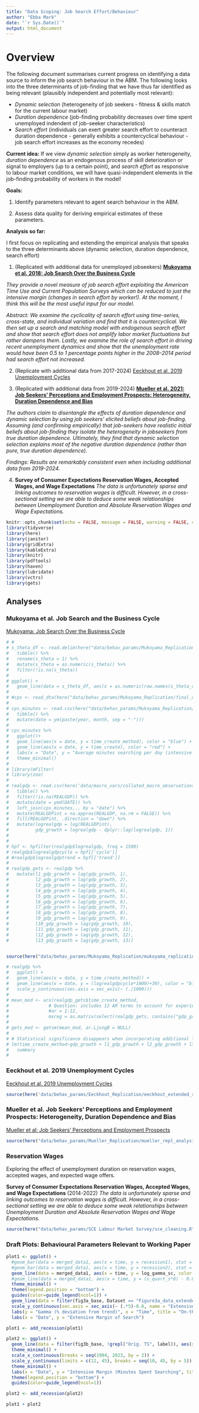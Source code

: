 ```yaml
---
title: "Data Scoping: Job Search Effort/Behaviour"
author: "Ebba Mark"
date: "`r Sys.Date()`"
output: html_document
---
```


# Overview

The following document summarises current progress on identifying a data source to inform the job search behaviour in the ABM. The following looks into the three determinants of job-finding that we have thus far identified as being relevant (plausibly independent and potentially most relevant):

- *Dynamic selection* (heterogeneity of job seekers - fitness & skills match for the current labour market)
- *Duration dependence* (job-finding probability decreases over time spent unemployed indendent of job-seeker characteristics)
- *Search effort* (individuals can exert greater search effort to counteract duration dependence - generally exhibits a countercyclical behaviour - job search effort increases as the economy recedes)

**Current idea:** If we view *dynamic selection* simply as worker heterogeneity, *duration dependence* as an endogenous process of skill deterioration or signal to employers (up to a certain point), and *search effort* as responsive to labour market conditions, we will have quasi-independent elements in the job-finding probability of workers in the model!

**Goals: **

1. Identify parameters relevant to agent search behaviour in the ABM. 

2. Assess data quality for deriving empirical estimates of these parameters. 

**Analysis so far: **

I first focus on replicating and extending the empirical analysis that speaks to the three determinants above (dynamic selection, duration dependence, search effort)

1. (Replicated with additional data for unemployed jobseekers) **[Mukoyama et al. 2018: Job Search Over the Business Cycle](https://www.aeaweb.org/articles?id=10.1257/mac.20160202)**

*They provide a novel measure of job search effort exploiting the American Time Use and Current Population Surveys which can be reduced to just the intensive margin (changes in search effort by worker!). At the moment, I think this will be the most useful input for our model.*

*Abstract: We examine the cyclicality of search effort using time-series, cross-state, and individual variation and find that it is countercyclical. We then set up a search and matching model with endogenous search effort and show that search effort does not amplify labor market fluctuations but rather dampens them. Lastly, we examine the role of search effort in driving recent unemployment dynamics and show that the unemployment rate would have been 0.5 to 1 percentage points higher in the 2008–2014 period had search effort not increased.*

2. (Replicate with additional data from 2017-2024) [Eeckhout et al. 2019 Unemployment Cycles](https://www.aeaweb.org/articles?id=10.1257/mac.20180105)

3. (Replicated with additional data from 2019-2024) **[Mueller et al. 2021: Job Seekers' Perceptions and Employment Prospects: Heterogeneity, Duration Dependence and Bias](https://www.aeaweb.org/articles?id=10.1257/aer.20190808)**

*The authors claim to disentangle the effects of duration dependence and dynamic selection by using job seekers' elicited beliefs about job-finding. Assuming (and confirming empirically) that job-seekers have realistic initial beliefs about job-finding they isolate the heterogeneity in jobseekers from true duration dependence. Ultimately, they find that dynamic selection selection explains most of the negative duration dependence (rather than pure, true duration dependence).*

*Findings: Results are remarkably consistent even when including additional data from 2019-2024. *

4. **Survey of Consumer Expectations Reservation Wages, Accepted Wages, and Wage Expectations**
*The data is unfortunately sparse and linking outcomes to reservation wages is difficult. However, in a cross-sectional setting we are able to deduce some weak relationships between Unemployment Duration and Absolute Reservation Wages and Wage Expectations.*

<!-- 3. (Forthcoming) **[Kroft et al. 2016: Long-Term Unemployment and the Great Recession: The Role of Composition, Duration Dependence, and Nonparticipation](https://www.jstor.org/stable/26588430)** -->

<!-- *Abstract: We explore the role of composition, duration dependence, and labor force nonparticipation in accounting for the sharp increase in the incidence of long-term unemployment (LTU) during the Great Recession. We show that compositional shifts account for very little of the observed increase in LTU. Using panel data from the Current Population Survey for 2002–7, we calibrate a matching model that allows for duration dependence in unemployment and transitions between employment, unemployment, and nonpartici- pation. The calibrated model accounts for almost all of the increase in LTU and much of the observed outward shift in the Beveridge curve between 2008 and 2013.* -->


```r
knitr::opts_chunk$set(echo = FALSE, message = FALSE, warning = FALSE, cache = FALSE)
library(tidyverse)
library(here)
library(janitor)
library(gridExtra)
library(kableExtra)
library(knitr)
library(pdftools)
library(haven)
library(lubridate)
library(vctrs)
library(gets)

```

## Analyses {.tabset}

### Mukoyama et al. Job Search and the Business Cycle

[Mukoyama: Job Search Over the Business Cycle](https://www.aeaweb.org/articles?id=10.1257/mac.20160202)

```r
# # 
# s_theta_df <- read.delim(here("data/behav_params/Mukoyama_Replication/mukoyama_all/programs/Figures/s_theta.m"), sep = ",") %>%
#   tibble() %>%
#   rename(s_theta = 1) %>%
#   mutate(s_theta = as.numeric(s_theta)) %>%
#   filter(!is.na(s_theta))
# 
# ggplot() +
#   geom_line(data = s_theta_df, aes(x = as.numeric(row.names(s_theta_df)), y = s_theta))
# 
# #cps <- read_dta(here("data/behav_params/Mukoyama_Replication/final_data/full_CPS_data.dta"))
# 
# cps_minutes <- read.csv(here("data/behav_params/Mukoyama_Replication/mukoyama_all/int_data/CPS/FigureA4_data.csv")) %>% 
#   tibble() %>% 
#   mutate(date = ym(paste(year, month, sep = "-"))) 
# 
# cps_minutes %>% 
#   ggplot()+
#   geom_line(aes(x = date, y = time_create_method), color = "blue") +
#   geom_line(aes(x = date, y = time_create), color = "red") +
#   labs(x = "Date", y = "Average minutes searching per day (intensive margin)", title = "Search Effort: Intensive Margin") +
#   theme_minimal()
# 
# library(mFilter)
# library(zoo)
# 
# realgdp <- read.csv(here('data/macro_vars/collated_macro_observations.csv')) %>% select(DATE, REALGDP) %>% 
#   tibble() %>% 
#   filter(!is.na(REALGDP)) %>% 
#   mutate(date = ymd(DATE)) %>% 
#   left_join(cps_minutes,., by = "date") %>% 
#   mutate(REALGDPint = na.approx(REALGDP, na.rm = FALSE)) %>% 
#   fill(REALGDPint, .direction = "down") %>% 
#   mutate(logrealgdp = log(REALGDPint),
#          gdp_growth = logrealgdp - dplyr::lag(logrealgdp, 1))
# 
# 
# hpf <- hpfilter(realgdp$logrealgdp, freq = 1500)
# realgdp$logrealgdpcycle = hpf[['cycle']]
# #realgdp$logrealgdptrend = hpf[['trend']]
# 
# realgdp_gets <- realgdp %>% 
#   mutate(l1_gdp_growth = lag(gdp_growth, 1),
#          l2_gdp_growth = lag(gdp_growth, 2),
#          l3_gdp_growth = lag(gdp_growth, 3),
#          l4_gdp_growth = lag(gdp_growth, 4),
#          l5_gdp_growth = lag(gdp_growth, 5),
#          l6_gdp_growth = lag(gdp_growth, 6),
#          l7_gdp_growth = lag(gdp_growth, 7),
#          l8_gdp_growth = lag(gdp_growth, 8),
#          l9_gdp_growth = lag(gdp_growth, 9),
#          l10_gdp_growth = lag(gdp_growth, 10),
#          l11_gdp_growth = lag(gdp_growth, 11),
#          l12_gdp_growth = lag(gdp_growth, 12),
#          l13_gdp_growth = lag(gdp_growth, 13))


source(here("data/behav_params/Mukoyama_Replication/mukoyama_replication_analysis.R"))

```

```r

# realgdp %>% 
#   ggplot() +
#   geom_line(aes(x = date, y = time_create_method)) +
#   geom_line(aes(x = date, y = (logrealgdpcycle*1000)+30), color = "blue") +
#   scale_y_continuous(sec.axis = sec_axis(~ (./1000)))
# 
# mean_mod <- arx(realgdp_gets$time_create_method, 
#               # Question: includes 12 AR terms to account for experience in a year
#               #ar = 1:12, 
#               mxreg = as.matrix(select(realgdp_gets, contains("gdp_growth"))))
# 
# gets_mod <- getsm(mean_mod, ar.LjungB = NULL)
# 
# # Statistical significance disappears when incorporating additional lags 
# lm(time_create_method~gdp_growth + l1_gdp_growth + l2_gdp_growth + l3_gdp_growth + l4_gdp_growth, realgdp_gets) %>% 
#   summary
#   
```


### Eeckhout et al. 2019 Unemployment Cycles
[Eeckhout et al. 2019 Unemployment Cycles](https://www.aeaweb.org/articles?id=10.1257/mac.20180105)

```r

source(here('data/behav_params/Eeckhout_Replication/eeckhout_extended_replication.R'))

```


### Mueller et al. Job Seekers' Perceptions and Employment Prospects: Heterogeneity, Duration Dependence and Bias

[Mueller et al: Job Seekers' Perceptions and Employment Prospects](https://www.aeaweb.org/articles?id=10.1257/aer.20190808)

```r


source(here("data/behav_params/Mueller_Replication/mueller_repl_analysis_extended_samples.R"))


```


### Reservation Wages
Exploring the effect of unemployment duration on reservation wages, accepted wages, and expected wage offers.

**Survey of Consumer Expectations Reservation Wages, Accepted Wages, and Wage Expectations** (2014-2022)
*The data is unfortunately sparse and linking outcomes to reservation wages is difficult. However, in a cross-sectional setting we are able to deduce some weak relationships between Unemployment Duration and Absolute Reservation Wages and Wage Expectations.*
```r

source(here("data/behav_params/SCE Labour Market Survey/sce_cleaning.R"))

```


### Draft Plots: Behavioural Parameters Relevant to Working Paper
```r

plot1 <- ggplot() +
  #geom_bar(data = merged_data1, aes(x = time, y = recession1), stat = "identity", fill = "gray80") +
  #geom_bar(data = merged_data1, aes(x = time, y = recession2), stat = "identity", fill = "gray80") +
  geom_line(data = merged_data1, aes(x = time, y = log_gamma_sc, color = "Gamma (Estimated number of on-the-job-searchers")) +
  #geom_line(data = merged_data1, aes(x = time, y = (u_quart_s*8) - 0.6, label = "Unemployment"), color = "grey", linetype = "dashed") +
  theme_minimal() +
  theme(legend.position = "bottom") +
  guides(color=guide_legend(ncol=1)) +
  geom_line(data = filter(fig3a_base, Dataset == "Figure3a_data_extended_new_corrected"), aes(x = date, y = ((num_unemp / (num_unemp + num_nonpart))*5)-0.7, color = "Extensive Margin of UE Searchers"), size = 1) +
  scale_y_continuous(sec.axis = sec_axis(~ (.*5)-0.6, name = "Extensive Margin of Unemployed Searchers")) +
  labs(y = "Gamma (% deviation from trend)", x = "Time", title = "On-the-job and unemployed searchers") +
  labs(x = "Date", y = "Extensive Margin of Search") 

plot1 <- add_recession(plot1)

plot2 <- ggplot() +
  geom_line(data = filter(fig3b_base, !grepl("Orig. TS", label)), aes(x = date, y = value, color = label), size = 0.5) +
  theme_minimal() +
  scale_x_continuous(breaks = seq(1994, 2023, by = 2)) +
  scale_y_continuous(limits = c(12, 45), breaks = seq(10, 45, by = 5)) +
  theme_minimal() +
  labs(x = "Date", y = "Intensive Margin (Minutes Spent Searching", title = "Unemployed Search Effort") +
  theme(legend.position = "bottom") +
  guides(color=guide_legend(ncol=1))

plot2 <- add_recession(plot2)

plot1 + plot2

```



<!-- ## Kroft et al. Long-Term Unemployment and the Great Recession: The Role of Composition, Duration Dependence, and Nonparticipation -->
<!-- [Kroft et al. Long-Term Unemployment and the Great Recession](https://www.jstor.org/stable/26588430) -->

<!-- ```{r, echo = FALSE} -->

<!-- ``` -->


<!-- ## Own work on microdata... {.tabset} -->

<!-- Finally, I retain the work summarising the:  -->

<!-- 1.*2018/2022 Bureau of Labor Statistics Supplement to the Current Population Survey* which asks detailed questions about job search, application effort, and unemployment duration to those who did not opt in to unemployment insurance/compensation.     -->
<!-- 2. **Survey on Consumer Expectations**: Which is a "nationallly representative" survey with a Job Search Supplement conducted from 2014-2021.  -->

<!-- I provide some preliminary detail on each of these options below including sample size.  -->

<!-- ### Current Population Survey - 2018 Supplement - Summarised -->

<!-- This 2020 ["Beyond the Numbers" issue](https://www.bls.gov/opub/btn/volume-9/how-do-jobseekers-search-for-jobs.htm#_edn5) distills insights from a 2018 Supplement to the Current Population Survey. The below plots show the highlights relevant to our decision-making on the job search process. In nearly all cases, the results are "binned" into intervals (ie. number of people sending 81 or more applications or unemployment duration of between 5 and 14 weeks) which means that any line plots (or linear interpretation of the bar graph) should be done carefully. Preliminary results using the raw data are found in the next section. -->

<!-- - Figure 1: Shows the proportion of all individuals sending x amount of applications receiving y amount of interviews. The plot indicates a "consistent" return to sending more applications, although as demonstrated in Figure 3, the number of interviews received does not necessarily equate to receiving a job offer.  -->

<!-- - Figure 2: Demonstrates the number of applications sent (red), interviews received (green), average interview:applicaiton ratio (blue), and probability of receiving a job offer (purple) by individuals in each category of unemployment duration. There is some indication (although, again, interpretation is difficult without the raw data) that both effort and success seems to increase and then decline with time spent in unemployment, apart from success as measured by receiving a job offer which seems to consistently decline with time spent in unemployment. -->

<!-- - Figure 3: Percentage of jobseekers receiving an offer seems to increase as a function of the number of applications sent, until a certain point. -->

<!-- ```{r, echo = FALSE, include = FALSE, cache = TRUE} -->
<!-- source(here('data/ATUS/cps_2018_supplement.R')) -->
<!-- ``` -->


<!-- ```{r, echo = FALSE, cache = TRUE} -->
<!-- names(file_tables) <- table_titles -->

<!-- temp <- file_tables[[1]] -->

<!-- names(temp) <- temp[1,] -->
<!-- temp <- temp[-1,] %>%  -->
<!--   clean_names %>%  -->
<!--   select(-c(na, total)) %>%  -->
<!--   slice(-n()) %>%  -->
<!--   mutate(across(starts_with("x"), as.numeric)) -->

<!-- # Gather the data into long format for ggplot -->
<!-- df_long <- temp %>% -->
<!--   gather(key = interviews, value = "Proportion", -applications) %>%  -->
<!--   mutate(Proportion = Proportion/100, -->
<!--          interviews = gsub("x", "", gsub("_", " ", interviews))) -->

<!-- # Create the heatmap plot using ggplot -->
<!-- p1 <- ggplot(df_long, aes(y = interviews, x = applications, fill = Proportion)) + -->
<!--   geom_tile() + -->
<!--   scale_fill_gradient(low = "white", high = "blue") +  # Customize color gradient -->
<!--   labs(title = paste0("1. ", sub(", 2018", "", sub("^Table\\s+\\d+\\.\\s*", "", names(file_tables[1])))), x = "Number of Applications Sent", y = "Interviews Received", -->
<!--        caption = "Shading indicates the proportion of ppl sending X applications receiving Y interviews.") + -->
<!--   theme_minimal() + -->
<!--   theme(axis.text.x = element_text(angle = 45, hjust = 1), -->
<!--           plot.title = element_text(size = 8)) -->


<!-- ``` -->


<!-- ```{r, echo = FALSE, cache = TRUE} -->

<!-- job_finding_rate <- file_tables[[5]] %>%  -->
<!--   slice(-n()) %>%  -->
<!--   clean_names() -->

<!-- search_effort <- file_tables[[2]] %>%  -->
<!--   slice(-n()) %>%  -->
<!--   clean_names() %>% -->
<!--   left_join(., job_finding_rate, by = "duration_of_unemployment") %>%  -->
<!--   mutate(duration = row_number(),  -->
<!--          across(2:5, as.numeric), -->
<!--          probability_of_receiving_job_offer = probability_of_receiving_job_offer/100) %>%  -->
<!--   pivot_longer(!c(duration_of_unemployment, duration)) %>%  -->
<!--   mutate(name = factor(name, levels = c("average_number_of_applications", -->
<!--                                         "average_number_of_interviews", -->
<!--                                         "average_interview_to_application_ratio", -->
<!--                                         "probability_of_receiving_job_offer"))) -->

<!-- rename_fun <- function(x){ -->
<!--   return(str_to_title(gsub("_", " ", x))) -->
<!-- } -->

<!-- p2 <- ggplot() +  -->
<!--   geom_line(data = filter(search_effort, duration != 1), -->
<!--             aes(x = duration, y = value, colour = name)) + -->
<!--   scale_x_continuous(breaks =2:5, -->
<!--     labels = c("Less than 5 weeks", "5 to 14 weeks", "15 to 26 weeks", "27 weeks and over")) + -->
<!--   labs(title = paste0("2. ", sub(", 2018", "", sub("^Table\\s+\\d+\\.\\s*", "", names(file_tables[2])))), x = "Unemployment Duration", y = "") + -->
<!--   facet_wrap(~name, scales = "free_y", ncol = 1, labeller = labeller(name = rename_fun)) + -->
<!--     theme(axis.text.x=element_text(angle=90), -->
<!--           legend.position = "none", -->
<!--           legend.title = element_blank(), -->
<!--           plot.title = element_text(size = 8)) -->

<!-- ``` -->


<!-- ```{r, echo = FALSE, cache = TRUE} -->

<!-- job_offer_rate_apps <- file_tables[[3]] %>%  -->
<!--   slice(-n()) %>%  -->
<!--   clean_names() %>%  -->
<!--   mutate(applications = factor(applications, levels = c("All jobseekers", "0", "1 to 10", "11 to 20", "21 to 80", "81 or more")),  -->
<!--          probability_of_receiving_job_offer = as.numeric(probability_of_receiving_job_offer)) -->

<!-- p3 <- ggplot() +  -->
<!--   geom_bar(data = filter(job_offer_rate_apps, applications != "All jobseekers"), -->
<!--             aes(x = applications, y = probability_of_receiving_job_offer), fill = "coral2", stat = "identity", width = 0.5) + -->
<!--   labs(title = paste0("3. ", sub(", 2018", "", sub("^Table\\s+\\d+\\.\\s*", "", names(file_tables[3])))), -->
<!--        x = "Number of applications sent",  -->
<!--        y = "Probability of receiving a job offer") + -->
<!--   scale_y_continuous(limits = c(0,40)) + -->
<!--   theme(plot.title = element_text(size = 8)) -->



<!-- ``` -->


<!-- ```{r, echo = FALSE, fig.height = 8, fig.width = 8, cache = TRUE} -->
<!-- # Compile all plots -->
<!-- grid.arrange(p1, p2, p3, layout_matrix = rbind( -->
<!--     c(1, 2), # Plot 1 (left column, top row), Plot 3 (right column) -->
<!--     c(3, 2)  # Plot 2 (left column, bottom row), Plot 3 (right column) -->
<!--   )) -->

<!-- ``` -->

<!-- ### Current Population Survey - 2018 & 2022 Supplement - Raw Data -->

<!-- It turns out that the 2018 supplement was also run in 2022, giving us two sets of years to compare (including pre- and post-Covid). The below looks at the [raw data](https://www.census.gov/data/datasets/time-series/demo/cps/cps-supp_cps-repwgt/cps-unemployment.2022.html#list-tab-1269561637) that underlies the plotting in the previous section, plus the additional data from 2022. Below find a preliminary scatter plot of applications sent versus unemployment duration. Each individual is asked how many applications they sent in the last two months (two-month periods are indicated by the grey gridlines, for reference). This feels like a promising dataset to me - I think with more careful use of this data this we could approach some more "rigorous" behavioral parameters than simply drawing from the above summary values as calculated by the BLS. This does NOT include data in on the job search. SCE does. -->



<!-- ```{r, echo=FALSE, cache = TRUE} -->
<!-- source(here('data/behav_params/CPS_BLS_Supplement_18_22/cps_bls_supp_cleaning.R')) -->

<!-- bea_temp <- bea_2022 %>%  -->
<!--   select(HRHHID, PEA1, PRUNEDUR, HEFAMINC) %>%  -->
<!--   mutate(year = 2022) %>%  -->
<!--   rbind(., select(mutate(bea_2018, year = 2018), HRHHID, PEA1, PRUNEDUR, HEFAMINC, year)) %>%  -->
<!--   mutate(year = as.factor(year)) %>%  -->
<!--   filter(PEA1 >= 0 & PRUNEDUR > 0) %>%  -->
<!--   mutate(PEA1 = factor(PEA1, levels = c(0,1,2,3,4),  -->
<!--                        labels = c("0", -->
<!--                                   "1 to 10", -->
<!--                                   "11 to 20", -->
<!--                                   "21 to 80", -->
<!--                                   "81 or more")), -->
<!--          PRUNEDUR_brackets = case_when(PRUNEDUR < 5 ~ "<5 weeks", -->
<!--                                        PRUNEDUR >= 5 & PRUNEDUR <= 14 ~ "05-14 weeks", -->
<!--                                        PRUNEDUR > 14 & PRUNEDUR <= 26 ~ "15-26 weeks",  -->
<!--                                        PRUNEDUR > 26 ~ "27 weeks+")) %>%  -->
<!--   group_by(year, PRUNEDUR_brackets) %>%  -->
<!--   mutate(mean_inc = mean(HEFAMINC)) %>%  -->
<!--   ungroup -->

<!-- bea_temp %>%  -->
<!--   ggplot() +  -->
<!--   geom_jitter(aes(x= PRUNEDUR, y = PEA1, colour = year)) + -->
<!--   labs(x = "Unemployment Duration (Weeks)", y = "Number of applications sent in the last two months", -->
<!--        title = "Applications sent vs. Time Spent Unemployed: 2022 & 2018", -->
<!--        subtitle = "Grey gridlines align with 2-month/8-week intervals. N = 2,896 (2018) & 1,677 (2022)") + -->
<!--    theme(panel.grid.minor = element_line(colour="grey", linetype = "dashed"), -->
<!--          panel.grid.major = element_blank()) + -->
<!--  scale_x_continuous(minor_breaks = seq(0, 120, 8)) + -->
<!--   scale_color_manual(values = c("darkblue", "steelblue")) -->

<!-- bea_temp %>%  -->
<!--   ggplot() + -->
<!--   geom_density(aes(x = HEFAMINC, fill = PRUNEDUR_brackets), alpha = 0.5) + -->
<!--   labs(x = "Income Bracket", y = "Count", -->
<!--        title = "Histogram of Income by Unemployment Duration") -->

<!-- bea_temp %>%  -->
<!--   ggplot() + -->
<!--   geom_violin(aes(x = PRUNEDUR_brackets, y = HEFAMINC, fill = PRUNEDUR_brackets), alpha = 0.5) + -->
<!--   labs(x = "Unemployment Duration", y = "Income Bracket", -->
<!--        title = "Distribution of Family Income by Unemployment Duration") -->


<!-- income_brackets <-  -->
<!--   c("1 LESS THAN $5,000", -->
<!-- "2 5,000 TO 7,499", -->
<!-- "3 7,500 TO 9,999", -->
<!-- "4 10,000 TO 12,499", -->
<!-- "5 12,500 TO 14,999", -->
<!-- "6 15,000 TO 19,999", -->
<!-- "7 20,000 TO 24,999", -->
<!-- "8 25,000 TO 29,999", -->
<!-- "9 30,000 TO 34,999", -->
<!-- "10 35,000 TO 39,999", -->
<!-- "11 40,000 TO 49,999", -->
<!-- "12 50,000 TO 59,999", -->
<!-- "13 60,000 TO 74,999", -->
<!-- "14 75,000 TO 99,999", -->
<!-- "15 100,000 TO 149,999", -->
<!-- "16 150,000 OR MORE") -->


<!-- income_brackets %>% kable() -->
<!-- ``` -->

<!-- ### Survey on Consumer Expectations - Job Search Supplement -->

<!-- The Federal Reserve Bank of New York compiles the nationally representative Survey on Consumer Expectations annually in October. Since 2013, they have run a Job Search Supplement which includes questions on the time spent searching for work, and unemployment duration. The job search supplement has plenty more questions that we can look at incorporating, listed [here](https://www.newyorkfed.org/medialibrary/Interactives/sce/sce/downloads/data/SCE-Labor-Market-Survey-Data-Codebook.pdf?sc_lang=en). For now, I plot the relationship between time spent searching and time out of work. The table below also indicates the number of people unemployed in the dataset and the number of people unemployed and searching.  -->

<!-- ```{r, echo=FALSE, results = 'asis', cache = TRUE} -->

<!-- source(here('data/behav_params/SCE Job Search Survey/sce_job_search_cleaning.R')) -->

<!-- # Extract question types -->
<!-- categories <- sce_job_search_full %>%  -->
<!--   names %>%  -->
<!--   grep("[0-9]", ., value = TRUE) %>%  -->
<!--   lapply(., function(x) str_split_i(x, "(?=\\d)", i = 1)) %>%  -->
<!--   unlist %>%  -->
<!--   unique %>%  -->
<!--   grep("under", ., value = TRUE, invert = TRUE) -->

<!-- codebook <- pdf_text(here('data/behav_params/SCE Job Search Survey/SCE-Labor-Market-Survey-Data-Codebook.pdf')) %>%  -->
<!--   lapply(., function(x) str_split(x, "\n")) %>%  -->
<!--   unlist %>%  -->
<!--   .[.!="" & !grepl("                                                      ", .)] -->

<!-- # Creates list of categories of questions in job search survey -->
<!-- labels = list("l" = "GENERAL LABOR MARKET QUESTIONS", -->
<!--               "jh" = "JOB SEARCH FOR MOST RECENT JOB", -->
<!--               "ec" = "ADDITIONAL EMPLOYMENT INFORMATION", -->
<!--               "es" = "ADDITIONAL INFORMATION FOR THE SELF EMPLOYED", -->
<!--               "eo" = "ADDITIONAL INFORMATION FOR THE NON-EMPLOYED", -->
<!--               "el" = "ADDITIONAL INFORMATION ON THE MOST RECENT JOB", -->
<!--               "js" = "JOB SEARCH BEHAVIOR", -->
<!--               "rw" = "RESERVATION WAGE ELICITATION", -->
<!--               "tp" = "BENEFITS AND TRANSFER PAYMENTS HISTORY", -->
<!--               "hh" = "SPOUSE/PARTNER EMPLOYMENT STATUS") -->

<!-- # Split the codebook based on the 10 higher-level categories present in the Job Search Survey -->
<!-- list_splitters <- lapply(categories, toupper) %>% unlist %>% paste0(., ". ", labels) -->
<!-- is_start <- codebook %in% list_splitters -->
<!-- group_index <- cumsum(is_start) -->

<!-- # Split the list into sublists based on the grouping index -->
<!-- sublists <- split(codebook, group_index) -->


<!-- ``` -->


<!-- ```{r, echo=FALSE, cache = TRUE} -->

<!-- library(ggbreak) -->

<!-- sce_job_search_free <- sce_job_search %>% -->
<!--   select(responseid,  -->
<!--          year, -->
<!--          l7_days_spent_searching, -->
<!--          l7_days_spent_searching_transformed, -->
<!--          l8_months_no_work) %>%  -->
<!--    # Removes one extreme outlier at 600 -->
<!--   filter(l8_months_no_work < 400, -->
<!--          l7_days_spent_searching_transformed < 2000)  -->


<!-- sce_job_search %>%  -->
<!--   group_by(year) %>%  -->
<!--   summarise(n_obs_unemployed = n()) %>%  -->
<!--   left_join(., summarise(group_by(sce_job_search_free, year), n_obs_unemp_searching = n()), by = "year") %>%  -->
<!--   rename('Year' = year, -->
<!--          'N Unemployed' = n_obs_unemployed, -->
<!--          'N Unemp & Searching' = n_obs_unemp_searching) %>%  -->
<!--   kable() -->

<!-- sce_job_search_free %>% -->
<!--     pivot_longer(!c(responseid, year)) %>%  -->
<!--   filter(name != "l7_days_spent_searching_transformed") %>%  -->
<!--   ggplot() + -->
<!--   geom_histogram(aes(x = value, fill = name)) + -->
<!--   facet_wrap(~name, scales = "free_x", ncol = 1, labeller = labeller(name = rename_fun)) +  -->
<!--   #scale_x_break(c(3000, 15000)) + -->
<!--   theme(legend.position = "none") + -->
<!--   labs(title = "Histogram of time spent searching and out of work.", x = "Time (days or months)", y = "Count", caption = "N = 366") -->


<!-- sce_job_search_free %>% -->
<!--   mutate(l8_days_no_work = l8_months_no_work*30.5) %>%  -->
<!--   ggplot(aes(x = log(l8_days_no_work), y = log(l7_days_spent_searching))) + -->
<!--   geom_jitter(aes(color = as.factor(year))) + -->
<!--   geom_abline(intercept = 0, slope = 1, size = 0.5, linetype = "dashed", color = "darkgrey") + -->
<!--   #stat_lm() + -->
<!--   labs(x = "Total time out of work (log days)", y = "Total time spent searching (log days)", title = "Time dedicated to searching versus time spent unemployed", -->
<!--        subtitle = "Blue line indicates best fit line. Grey dashed line indicates 45 degree line. N = 366") -->

<!-- ``` -->


<!-- ### On the job search -->

<!-- ```{r, echo=FALSE, cache = TRUE} -->

<!-- sce_job_search_emp %>%  -->
<!--   ggplot() + -->
<!--   geom_density(aes(x = l7_days_spent_searching, fill = as.factor(l1a_text)), alpha = 0.5) + -->
<!--   labs(x = "Days spent searching", y = "Count", -->
<!--        title = "Histogram of Days Spent Searching by Unemployment Status") -->

<!-- ``` -->


<!-- ### American Time Use Survey -->

<!-- The American Time Use Survey gives no indication of time spent in unemployment. It shows how much time is spent searching but does not link to time spent in unemployment. Therefore, I prioritised the datasets above. [Krueger & Mueller 2010](https://www.sciencedirect.com/science/article/abs/pii/S0047272709001625) impute duration spent unemployed from teh ATUS in the following way which could be worth considering. -->

<!-- "Unfortunately, the ATUS interview does not collect information on -->
<!-- unemployment duration. Consequently, we derive unemployment duration by taking the -->
<!-- unemployment duration reported in the last CPS interview and adding the number of -->
<!-- weeks that elapsed between the CPS interview and the ATUS interview. Eighty-six -->
<!-- percent of the ATUS interviews were conducted within 3 months of the last CPS -->
<!-- interview. For those who were not unemployed at the time of the CPS interview, we -->
<!-- impute duration of unemployment by taking half the number of weeks between the CPS -->
<!-- and the ATUS interviews. We do not show the weekly LOWESS plot for 13 weeks or -->
<!-- less, but simply report the average time allocated to search, as the imputed unemployment -->
<!-- duration are quite noisy for those who become unemployed after their last CPS -->
<!-- interview." -->

<!-- ### Occupational Restructuring -->

<!-- ```{r, cache = TRUE} -->

<!-- #read.xls(here("data/macro_vars/OEWS/") -->


<!-- ``` -->






